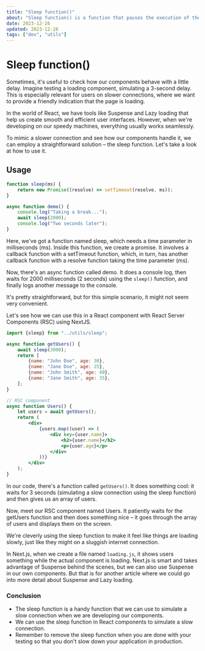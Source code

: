 ```yaml
---
title: "Sleep function()"
about: "Sleep function() is a function that pauses the execution of the program for a specified number of seconds."
date: 2023-12-26
updated: 2023-12-26
tags: ["dev", "utils"]
---
```


# Sleep function()

Sometimes, it's useful to check how our components behave with a little delay. Imagine testing a loading component, simulating a 3-second delay.
This is especially relevant for users on slower connections, where we want to provide a friendly indication that the page is loading.

In the world of React, we have tools like Suspense and Lazy loading that help us create smooth and efficient user interfaces.
However, when we're developing on our speedy machines, everything usually works seamlessly.

To mimic a slower connection and see how our components handle it, we can employ a straightforward solution – the sleep function.
Let's take a look at how to use it.

## Usage

```js
function sleep(ms) {
	return new Promise((resolve) => setTimeout(resolve, ms));
}

async function demo() {
	console.log("Taking a break...");
	await sleep(2000);
	console.log("Two seconds later");
}
```

Here, we've got a function named sleep, which needs a time parameter in milliseconds (ms). Inside this function, we create a promise. It involves a callback function with a setTimeout function, which, in turn, has another callback function with a resolve function taking the time parameter (ms).

Now, there's an async function called demo. It does a console log, then waits for 2000 milliseconds (2 seconds) using the `sleep()` function, and finally logs another message to the console.

It's pretty straightforward, but for this simple scenario, it might not seem very convenient.

Let's see how we can use this in a React component with React Server Components (RSC) using NextJS.

```jsx showLineNumbers{5,16}
import {sleep} from "../utils/sleep";

async function getUsers() {
	await sleep(3000);
	return [
		{name: "John Doe", age: 30},
		{name: "Jane Doe", age: 25},
		{name: "John Smith", age: 40},
		{name: "Jane Smith", age: 35},
	];
}

// RSC component
async function Users() {
	let users = await getUsers();
	return (
		<div>
			{users.map((user) => (
				<div key={user.name}>
					<h2>{user.name}</h2>
					<p>{user.age}</p>
				</div>
			))}
		</div>
	);
}
```

In our code, there's a function called `getUsers()`. It does something cool: it waits for 3 seconds (simulating a slow connection using the sleep function) and then gives us an array of users.

Now, meet our RSC component named Users. It patiently waits for the getUsers function and then does something nice – it goes through the array of users and displays them on the screen.

We're cleverly using the sleep function to make it feel like things are loading slowly, just like they might on a sluggish internet connection.

In Next.js, when we create a file named `loading.js`, it shows users something while the actual component is loading.
Next.js is smart and takes advantage of Suspense behind the scenes, but we can also use Suspense in our own components.
But that is for another article where we could go into more detail about Suspense and Lazy loading.

### Conclusion

- The sleep function is a handy function that we can use to simulate a slow connection when we are developing our components.
- We can use the sleep function in React components to simulate a slow connection.
- Remember to remove the sleep function when you are done with your testing so that you don't slow down your application in production.
